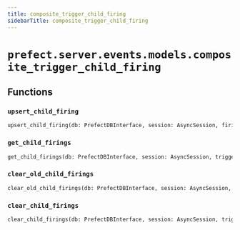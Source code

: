 ```yaml
---
title: composite_trigger_child_firing
sidebarTitle: composite_trigger_child_firing
---
```


# `prefect.server.events.models.composite_trigger_child_firing`

## Functions

### `upsert_child_firing` <sup><a href="https://github.com/PrefectHQ/prefect/blob/main/src/prefect/server/events/models/composite_trigger_child_firing.py#L17" target="_blank"><Icon icon="github" style="width: 14px; height: 14px;" /></a></sup>

```python
upsert_child_firing(db: PrefectDBInterface, session: AsyncSession, firing: Firing)
```

### `get_child_firings` <sup><a href="https://github.com/PrefectHQ/prefect/blob/main/src/prefect/server/events/models/composite_trigger_child_firing.py#L65" target="_blank"><Icon icon="github" style="width: 14px; height: 14px;" /></a></sup>

```python
get_child_firings(db: PrefectDBInterface, session: AsyncSession, trigger: CompositeTrigger) -> Sequence['ORMCompositeTriggerChildFiring']
```

### `clear_old_child_firings` <sup><a href="https://github.com/PrefectHQ/prefect/blob/main/src/prefect/server/events/models/composite_trigger_child_firing.py#L84" target="_blank"><Icon icon="github" style="width: 14px; height: 14px;" /></a></sup>

```python
clear_old_child_firings(db: PrefectDBInterface, session: AsyncSession, trigger: CompositeTrigger, fired_before: DateTime) -> None
```

### `clear_child_firings` <sup><a href="https://github.com/PrefectHQ/prefect/blob/main/src/prefect/server/events/models/composite_trigger_child_firing.py#L100" target="_blank"><Icon icon="github" style="width: 14px; height: 14px;" /></a></sup>

```python
clear_child_firings(db: PrefectDBInterface, session: AsyncSession, trigger: CompositeTrigger, firing_ids: Sequence[UUID]) -> None
```
